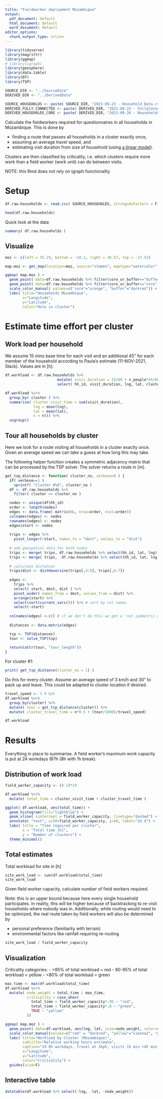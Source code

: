 ```yaml
---
title: "Fieldworker deployment Mozambique"
output:
  pdf_document: default
  html_document: default
  word_document: default
editor_options:
  chunk_output_type: inline
---
```


```r
library(tidyverse)
library(magrittr)
library(ggmap)
# library(igraph)
library(geosphere)
library(data.table)
library(DT)
library(TSP)

SOURCE_DIR <- "../SourceData"
DERIVED_DIR <- "../DerivedData"

SOURCE_HOUSEHOLDS <- paste( SOURCE_DIR, "2021-09-23 - Household Data.csv", sep="/")
DERIVED_FULLY_CONNECTED <- paste( DERIVED_DIR, "2021-09-23 - FullyConnected.csv", sep="/")
DERIVED_HOUSEHOLDS_CORE <- paste( DERIVED_DIR, "2021-09-26 - Households_core.gdf", sep="/")
```

Calculate the fieldworkers required for questionnaires in all households in Mozambique. This is done by

* finding a route that passes all households in a cluster exactly once,
* assuming an average travel speed, and
* estimating visit duration from size of household (using [a linear model](https://github.com/databrew/bohemia/tree/master/scripts/fullcensus/report)).

Clusters are then classified by criticality, i.e. which clusters require more work than a field worker (work unit) can do between visits.

NOTE: this Rmd does not rely on igraph functionality

# Setup
```r
df.raw.households <- read.csv( SOURCE_HOUSEHOLDS, stringsAsFactors = F)

head(df.raw.households)
```
Quick look at the data
```r
summary( df.raw.households )
```

## Visualize

```r
moz <- c(left = 35.29, bottom = -18.2, right = 36.57, top = -17.52)

map.moz <- get_map(location=moz, source="stamen", maptype="watercolor", crop=FALSE)

ggmap( map.moz ) +
  geom_point( data=df.raw.households %>% filter(core_or_buffer=="buffer"), aes(lng, lat, color=core_or_buffer), size=0.8 ) +
  geom_point( data=df.raw.households %>% filter(core_or_buffer=="core"), aes(lng, lat, color=core_or_buffer), size=0.1, alpha=0.3 ) +
  scale_color_manual( values=c("core"="orange", "buffer"="darkred")) +
  labs( title="Households Mozambique",
        x="Longitude",
        y="Latitude",
        color="Role in cluster")
```
# Estimate time effort per cluster
## Work load per household
We assume 15 mins base time for each visit and an additional 45" for each member of the household according to Paula's estimate (11-NOV-2021, Slack). Values are in [h].

```r
df.workload <- df.raw.households %>%
                        mutate( visit_duration = 15/60 + n_people*45/60 ) %>% # 20" base, 15" per person ...
                        select( hh_id, visit_duration, lng, lat, cluster )

df.workload %<>% 
  group_by( cluster ) %>% 
  summarise( cluster_visit_time = sum(visit_duration),
             lng = mean(lng),
             lat = mean(lat),
             n = n()) %>% 
  ungroup()
```

## Tour all households by cluster
Here we look for a route visiting all households in a cluster exactly once. Given an average speed we can take a guess at how long this may take.

The following helper function creates a symmetric adjacency matrix that can be processed by the TSP solver. The solver returns a route in [m].

```r
get_tsp_distance <- function( cluster_no, verbose=0 ) {
  if( verbose==1 )
    sprintf( "Cluster #%d", cluster_no )
  df <- df.raw.households %>% 
    filter( cluster == cluster_no )

  nodes <- unique(df$hh_id)
  order <- length(nodes)
  edges <- data.frame( matrix(0L, nrow=order, ncol=order))
  colnames(edges) <- nodes
  rownames(edges) <- nodes
  edges$start <- nodes
  
  trips <- edges %>% 
    pivot_longer(!start, names_to = "dest", values_to = "dist")
  
  # add geospatial data for both nodes
  trips <- merge( trips, df.raw.households %>% select(hh_id, lat, lng), by.x="start", by.y="hh_id", all.x=T)
  trips <- merge( trips,  df.raw.households %>% select(hh_id, lat, lng), by.x="dest", by.y="hh_id", all.x=T)
  
  # calculate distances
  trips$dist <- distHaversine(trips[,4:5], trips[,6:7])
  
  edges <-
    trips %>% 
    select( start, dest, dist ) %>% 
    pivot_wider( names_from = dest, values_from = dist) %>% 
    arrange(start) %>% 
    select(sort(current_vars())) %>% # sort by col names
    select(-start)
  
  colnames(edges) <-c() # if we don't do this we get a 'not symmetric matrix' error ...
  
  distances <- data.matrix(edges)

  tsp <- TSP(distances)
  tour <- solve_TSP(tsp)
  
  return(attr(tour, "tour_length"))
}
```

For cluster #1:
```r
print( get_tsp_distance(cluster_no = 1) )
```

Do this for every cluster. Assume an average speed of 3 km/h and 30" to pack up and leave. This could be adapted to cluster location if desired.

```r
travel_speed <- 3 # kph
df.workload %<>%
  group_by(cluster) %>% 
  mutate( tour = get_tsp_distance(cluster)) %>% 
  mutate( cluster_travel_time = n*0.5 + (tour/1000)/travel_speed)

df.workload
```
# Results 
Everything in place to summarise. A field worker's maximum work capacity is put at 24 workdays @7h (8h with 1h break).

## Distribution of work load
```r
field_worker_capacity <- (8-1)*24

df.workload %<>% 
  mutate( total_time = cluster_visit_time + cluster_travel_time )

ggplot( df.workload, aes(total_time)) +
  geom_histogram(fill="lightblue") +
  geom_vline( xintercept = field_worker_capacity, linetype="dashed") +
  annotate( "text", x=50+field_worker_capacity, y=50, label="24 d") +
  labs( title = "Time required per cluster",
        x = "Total time [h]",
        y = "Number of clusters") +
  theme_minimal()
```

## Total estimates
Total workload for site in [h]

```r
site_work_load <- sum(df.workload$total_time)
site_work_load
```

Given field worker capacity, calculate number of field workers required.

Note: this is an upper bound because here every single household participates. In reality, this will be higher because of backtracking to re-visit households where nobody was in. Additionally, while routing would need to be optimized, the real route taken by field workers will also be determined by 

* personal preference (familiarity with terrain)
* environmental factors like rainfall requiring re-routing

```r
site_work_load / field_worker_capacity
```

## Visualization
Criticality categories:
- >95% of total workload = red
- 80-95% of total workload = yellow
- <80% of total workload = green

```r
max_time <- max(df.workload$total_time)
df.workload %<>%
  mutate( node_weight = total_time / max_time,
          criticality = case_when(
            total_time > field_worker_capacity*.95 ~ "red",
            total_time < field_worker_capacity*.8 ~ "green",
            TRUE ~ "yellow"
          ))

ggmap( map.moz ) +
  geom_point( data=df.workload, aes(lng, lat, size=node_weight, color=criticality), alpha=0.5 ) +
  scale_color_manual(values=c("red" = "darkred", "yellow"="sienna2", "green" = "darkgreen")) +
  labs( title="Workload by Cluster (Mozambique)",
        subtitle="Relative working hours estimate",
        caption="24 8h workdays, travel at 3kph, visits 15 min +45 min per person",
        x="Longitude",
        y="Latitude",
        color="Criticality") +
  guides(size=F)
```

## Interactive table
```r
datatable(df.workload %>% select(-lng, -lat, -node_weight))
```
